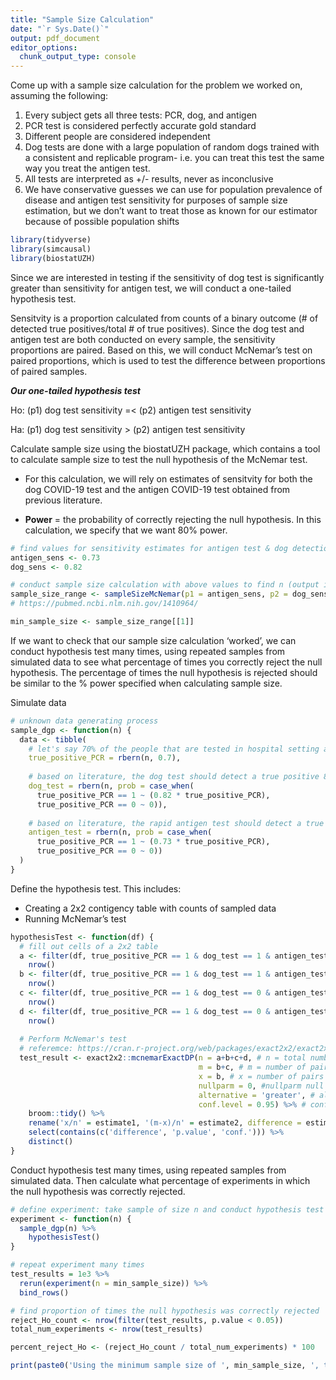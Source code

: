 ```yaml
---
title: "Sample Size Calculation"
date: "`r Sys.Date()`"
output: pdf_document
editor_options: 
  chunk_output_type: console
---
```


Come up with a sample size calculation for the problem we worked on, assuming the following:

1. Every subject gets all three tests: PCR, dog, and antigen
2. PCR test is considered perfectly accurate gold standard
3. Different people are considered independent
4. Dog tests are done with a large population of random dogs trained with a consistent and replicable program- i.e. you can treat this test the same way you treat the antigen test.
5. All tests are interpreted as +/- results, never as inconclusive
6. We have conservative guesses we can use for population prevalence of disease and antigen test sensitivity for purposes of sample size estimation, but we don't want to treat those as known for our estimator because of possible population shifts

```r
library(tidyverse)
library(simcausal)
library(biostatUZH)
```

Since we are interested in testing if the sensitivity of dog test is significantly greater than sensitivity for antigen test, we will conduct a one-tailed hypothesis test.

Sensitvity is a proportion calculated from counts of a binary outcome (# of detected true positives/total # of true positives). Since the dog test and antigen test are both conducted on every sample, the sensitivity proportions are paired. Based on this, we will conduct McNemar's test on paired proportions, which is used to test the difference between proportions of paired samples.  

***Our one-tailed hypothesis test***

Ho: (p1) dog test sensitivity =< (p2) antigen test sensitivity

Ha: (p1) dog test sensitivity > (p2) antigen test sensitivity

Calculate sample size using the biostatUZH package, which contains a tool to calculate sample size to test the null hypothesis of the McNemar test.

- For this calculation, we will rely on estimates of sensitvity for both the dog COVID-19 test and the antigen COVID-19 test obtained from previous literature. 

- **Power** = the probability of correctly rejecting the null hypothesis. In this calculation, we specify that we want 80% power.
```r
# find values for sensitivity estimates for antigen test & dog detection test from literature
antigen_sens <- 0.73 
dog_sens <- 0.82

# conduct sample size calculation with above values to find n (output is min, max, mid sample size)
sample_size_range <- sampleSizeMcNemar(p1 = antigen_sens, p2 = dog_sens, alpha =0.05, power = 0.8)
# https://pubmed.ncbi.nlm.nih.gov/1410964/

min_sample_size <- sample_size_range[[1]]

```

If we want to check that our sample size calculation 'worked', we can conduct hypothesis test many times, using repeated samples from simulated data to see what percentage of times you correctly reject the null hypothesis. The percentage of times the null hypothesis is rejected should be similar to the % power specified when calculating sample size. 

Simulate data
```r
# unknown data generating process
sample_dgp <- function(n) {
  data <- tibble(
    # let's say 70% of the people that are tested in hospital setting actually have COVID-19
    true_positive_PCR = rbern(n, 0.7),
    
    # based on literature, the dog test should detect a true positive 82% of the time
    dog_test = rbern(n, prob = case_when(
      true_positive_PCR == 1 ~ (0.82 * true_positive_PCR),
      true_positive_PCR == 0 ~ 0)),
    
    # based on literature, the rapid antigen test should detect a true positive 73% of the time using nasopharyngeal samples 
    antigen_test = rbern(n, prob = case_when(
      true_positive_PCR == 1 ~ (0.73 * true_positive_PCR),
      true_positive_PCR == 0 ~ 0))
  )
}

```

Define the hypothesis test. This includes:

- Creating a 2x2 contigency table with counts of sampled data
- Running McNemar's test

```r
hypothesisTest <- function(df) {
  # fill out cells of a 2x2 table
  a <- filter(df, true_positive_PCR == 1 & dog_test == 1 & antigen_test == 1) %>%
    nrow()
  b <- filter(df, true_positive_PCR == 1 & dog_test == 1 & antigen_test == 0) %>%
    nrow()
  c <- filter(df, true_positive_PCR == 1 & dog_test == 0 & antigen_test == 1) %>%
    nrow()
  d <- filter(df, true_positive_PCR == 1 & dog_test == 0 & antigen_test == 0) %>%
    nrow()
  
  # Perform McNemar's test 
  # referemce: https://cran.r-project.org/web/packages/exact2x2/exact2x2.pdf
  test_result <- exact2x2::mcnemarExactDP(n = a+b+c+d, # n = total number of pairs 
                                          m = b+c, # m = number of pairs with mismatched responses
                                          x = b, # x = number of pairs with response of 1 for treatment and 0 for control
                                          nullparm = 0, #nullparm null parameter value for the difference in proportions: proportion with events on treatment minus proportion with events on control
                                          alternative = 'greater', # alternative alternative hypothesis, must be one of "two.sided", "greater" or "less"
                                          conf.level = 0.95) %>% # conf.level confidence level for the returned confidence interval
    broom::tidy() %>%
    rename('x/n' = estimate1, '(m-x)/n' = estimate2, difference = estimate3) %>%
    select(contains(c('difference', 'p.value', 'conf.'))) %>%
    distinct()
}
```

Conduct hypothesis test many times, using repeated samples from simulated data. Then calculate what percentage of experiments in which the null hypothesis was correctly rejected. 
```r
# define experiment: take sample of size n and conduct hypothesis test
experiment <- function(n) {
  sample_dgp(n) %>%
    hypothesisTest()
}

# repeat experiment many times
test_results = 1e3 %>%
  rerun(experiment(n = min_sample_size)) %>%
  bind_rows()

# find proportion of times the null hypothesis was correctly rejected
reject_Ho_count <- nrow(filter(test_results, p.value < 0.05))
total_num_experiments <- nrow(test_results)

percent_reject_Ho <- (reject_Ho_count / total_num_experiments) * 100

print(paste0('Using the minimum sample size of ', min_sample_size, ', the null hypothesis that the sensitivity of the dog test is less than or equal to the sensitivity of the antigen test was correctly rejected ', percent_reject_Ho, '% of the time, over repeated experiments.'))
```
